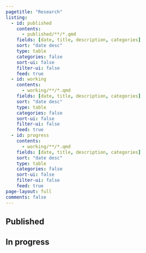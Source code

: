 ```yaml
---
pagetitle: "Research"
listing:
  - id: published
    contents: 
      - published/**/*.qmd
    fields: [date, title, description, categories]
    sort: "date desc"
    type: table
    categories: false
    sort-ui: false
    filter-ui: false
    feed: true
  - id: working
    contents: 
      - working/**/*.qmd
    fields: [date, title, description, categories]
    sort: "date desc"
    type: table
    categories: false
    sort-ui: false
    filter-ui: false
    feed: true
  - id: progress
    contents: 
      - working/**/*.qmd
    fields: [date, title, description, categories]
    sort: "date desc"
    type: table
    categories: false
    sort-ui: false
    filter-ui: false
    feed: true
page-layout: full
comments: false
---
```


## Published

:::{#published}
:::

<!--
## Working papers

:::{#working}
:::
 -->

## In progress

:::{#progress}
:::